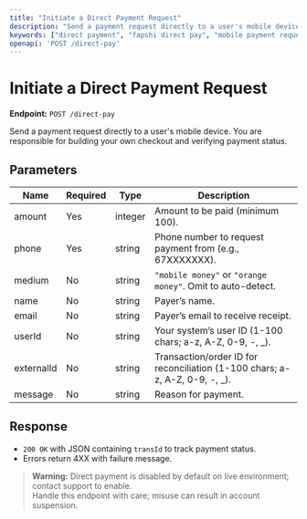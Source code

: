 ```yaml
---
title: "Initiate a Direct Payment Request"
description: "Send a payment request directly to a user's mobile device."
keywords: ["direct payment", "fapshi direct pay", "mobile payment request", "payment API", "direct-pay endpoint"]
openapi: 'POST /direct-pay'
---
```


# Initiate a Direct Payment Request

**Endpoint:** `POST /direct-pay`

Send a payment request directly to a user's mobile device. You are responsible for building your own checkout and verifying payment status.

## Parameters

| Name       | Required | Type    | Description                                                                              |
|------------|----------|---------|------------------------------------------------------------------------------------------|
| amount     | Yes      | integer | Amount to be paid (minimum 100).                                                        |
| phone      | Yes      | string  | Phone number to request payment from (e.g., 67XXXXXXX).                                |
| medium     | No       | string  | `"mobile money"` or `"orange money"`. Omit to auto-detect.                             |
| name       | No       | string  | Payer’s name.                                                                           |
| email      | No       | string  | Payer’s email to receive receipt.                                                      |
| userId     | No       | string  | Your system’s user ID (1-100 chars; a-z, A-Z, 0-9, -, _).                              |
| externalId | No       | string  | Transaction/order ID for reconciliation (1-100 chars; a-z, A-Z, 0-9, -, _).            |
| message    | No       | string  | Reason for payment.                                                                     |

## Response

- `200 OK` with JSON containing `transId` to track payment status.  
- Errors return 4XX with failure message.

> **Warning:** Direct payment is disabled by default on live environment; contact support to enable.  
> Handle this endpoint with care; misuse can result in account suspension.
